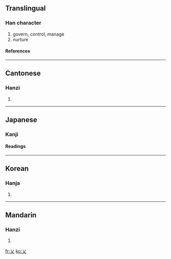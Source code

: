 ==Translingual==
===Han character===
{{Han char|rad=丿|as=01|sn=2|four=4000<sub>0</sub>|canj=大 (K), X大 (XK)}}
# govern, control, manage
# nurture
====References====
{{Han ref|kx=0081.100|dkj=00111|dj=0165.010|hdz=10031.030|uh=4E42|ud=20034|bh=C940|bd=51520}}
----
==Cantonese==
===Hanzi===
{{yue-hanzi|jyut=|y=ngaai6}}
# {{defn|Cantonese}}
----
==Japanese==
===Kanji===
{{ja-kanji|grade=|rs=丿01}}
====Readings====
{{ja-readings|on=[[がい]] (gai), [[げ]] (ge)|kun=[[かる]] (karu), [[おさめる]] (osameru), [[おさまる]] (osamaru)}}
----
==Korean==
===Hanja===
{{ko-hanja|hangeul=예|rv=ye|mr=ye}}
# {{defn|Korean}}
----
==Mandarin==
===Hanzi===
{{cmn-hanzi|pin=yì (yi4)|wg=i<sup>4</sup>|y=}}
# {{defn|Mandarin}}

[[fr:乂]]
[[ko:乂]]